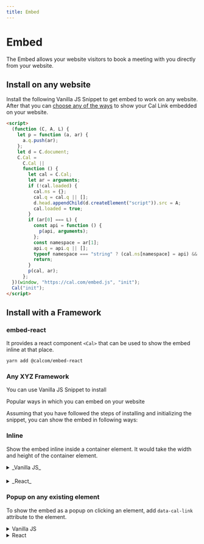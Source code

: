 ```yaml
---
title: Embed
---
```



# Embed

The Embed allows your website visitors to book a meeting with you directly from your website.

## Install on any website

Install the following Vanilla JS Snippet to get embed to work on any website. After that you can <a href="#popular-ways-in-which-you-can-embed-on-your-website">choose any of the ways</a> to show your Cal Link embedded on your website.

```html
<script>
  (function (C, A, L) {
    let p = function (a, ar) {
      a.q.push(ar);
    };
    let d = C.document;
    C.Cal =
      C.Cal ||
      function () {
        let cal = C.Cal;
        let ar = arguments;
        if (!cal.loaded) {
          cal.ns = {};
          cal.q = cal.q || [];
          d.head.appendChild(d.createElement("script")).src = A;
          cal.loaded = true;
        }
        if (ar[0] === L) {
          const api = function () {
            p(api, arguments);
          };
          const namespace = ar[1];
          api.q = api.q || [];
          typeof namespace === "string" ? (cal.ns[namespace] = api) && p(api, ar) : p(cal, ar);
          return;
        }
        p(cal, ar);
      };
  })(window, "https://cal.com/embed.js", "init");
  Cal("init");
</script>
```

## Install with a Framework

### embed-react

It provides a react component `<Cal>` that can be used to show the embed inline at that place.

```bash
yarn add @calcom/embed-react
```

### Any XYZ Framework

You can use Vanilla JS Snippet to install

<Anchor as="H2">Popular ways in which you can embed on your website</Anchor>

Assuming that you have followed the steps of installing and initializing the snippet, you can show the embed in following ways:

### Inline

Show the embed inline inside a container element. It would take the width and height of the container element.

<details>
  <summary>_Vanilla JS_</summary>

```html
<script>
  Cal("inline", {
    elementOrSelector: "Your Embed Container Selector Path", // You can also provide an element directly
    calLink: "jane", // The link that you want to embed. It would open https://cal.com/jane in embed
    config: {
      name: "John Doe", // Prefill Name
      email: "johndoe@gmail.com", // Prefill Email
      notes: "Test Meeting", // Prefill Notes
      guests: ["janedoe@gmail.com", "test@gmail.com"], // Prefill Guests
      theme: "dark", // "dark" or "light" theme
    },
  });
</script>

*Sample sandbox*
```

<iframe src="https://codesandbox.io/embed/vanilla-js-inline-embed-r27n67?fontsize=14&hidenavigation=1&theme=dark"
     style={{width:"100%", height:"500px", border:0, borderRadius: "4px", overflow:"hidden"}}
     title="Cal Component - Embed Inline Demo[React][TypeScript]"
     allow="accelerometer; ambient-light-sensor; camera; encrypted-media; geolocation; gyroscope; hid; microphone; midi; payment; usb; vr; xr-spatial-tracking"
     sandbox="allow-forms allow-modals allow-popups allow-presentation allow-same-origin allow-scripts"
   ></iframe>
</details>

####

<details>
<summary>_React_</summary>

```jsx
import Cal from "@calcom/embed-react";

const MyComponent = () => (
  <Cal
    calLink="pro"
    config={{
      name: "John Doe",
      email: "johndoe@gmail.com",
      notes: "Test Meeting",
      guests: ["janedoe@gmail.com"],
      theme: "dark",
    }}
  />
);
```

_Sample sandbox_

<iframe src="https://codesandbox.io/embed/cal-component-embed-inline-demo-react-typescript-d1zlcn?fontsize=14&hidenavigation=1&theme=dark"
     style={{width:"100%", height:"500px", border:0, borderRadius: "4px", overflow:"hidden"}}
     title="Cal Component - Embed Inline Demo[React][TypeScript]"
     allow="accelerometer; ambient-light-sensor; camera; encrypted-media; geolocation; gyroscope; hid; microphone; midi; payment; usb; vr; xr-spatial-tracking"
     sandbox="allow-forms allow-modals allow-popups allow-presentation allow-same-origin allow-scripts"
   ></iframe>
</details>

### Popup on any existing element

To show the embed as a popup on clicking an element, add `data-cal-link` attribute to the element.

<details>

<summary>Vanilla JS</summary>

To show the embed as a popup on clicking an element, simply add `data-cal-link` attribute to the element.

_Sample sandbox_

<iframe
  src="https://codesandbox.io/embed/popup-on-click-of-an-existing-element-y9lcuo?fontsize=14&hidenavigation=1&theme=dark"
  style={{ width: "100%", height: "500px", border: 0, borderRadius: "4px", overflow: "hidden" }}
  title="Cal Component - Embed Inline Demo[React][TypeScript]"
  allow="accelerometer; ambient-light-sensor; camera; encrypted-media; geolocation; gyroscope; hid; microphone; midi; payment; usb; vr; xr-spatial-tracking"
  sandbox="allow-forms allow-modals allow-popups allow-presentation allow-same-origin allow-scripts"></iframe>

  <button data-cal-link="jane" data-cal-config="A valid config JSON"></button>
</details>
<details>
  <summary>React</summary>
  ```jsx
    import "@calcom/embed-react";

    const MyComponent = ()=> {
      return <button data-cal-link="jane" data-cal-config='A valid config JSON'></button>
    }

````

*Sample sandbox*
<iframe src="https://codesandbox.io/embed/embed-popup-on-click-of-an-existing-element-demo-react-sc967e?fontsize=14&hidenavigation=1&theme=dark"
     style={{width:"100%", height:"500px", border:0, borderRadius: "4px", overflow:"hidden"}}
     title="Cal Component - Embed Inline Demo[React][TypeScript]"
     allow="accelerometer; ambient-light-sensor; camera; encrypted-media; geolocation; gyroscope; hid; microphone; midi; payment; usb; vr; xr-spatial-tracking"
     sandbox="allow-forms allow-modals allow-popups allow-presentation allow-same-origin allow-scripts"
   ></iframe>

</details>

### Floating pop-up button

```html
<script>
  Cal("floatingButton", {
    // The link that you want to embed. It would open https://cal.com/jane in embed
    calLink: "jane",
  });
</script>
````

_Sample sandbox_

<iframe
  src="https://codesandbox.io/embed/embed-floating-button-popup-all-websites-cg7pru?fontsize=14&hidenavigation=1&theme=dark"
  style={{ width: "100%", height: "500px", border: 0, borderRadius: "4px", overflow: "hidden" }}
  title="Cal Component - Embed Inline Demo[React][TypeScript]"
  allow="accelerometer; ambient-light-sensor; camera; encrypted-media; geolocation; gyroscope; hid; microphone; midi; payment; usb; vr; xr-spatial-tracking"
  sandbox="allow-forms allow-modals allow-popups allow-presentation allow-same-origin allow-scripts"></iframe>

## Supported Instructions

Consider an instruction as a function with that name and that would be called with the given arguments.

### `inline`

Appends embed inline as the child of the element.

```html
<script>
  Cal("inline", { elementOrSelector, calLink });
</script>
```

- `elementOrSelector` - Give it either a valid CSS selector or an HTMLElement instance directly

- `calLink` - Cal Link that you want to embed e.g. john. Just give the username. No need to give the full URL [https://cal.com/john](). It makes it easy to configure the calendar host once and use as many links you want with just usernames

### `ui`

Configure UI for embed. Make it look part of your webpage.

```html
<script>
  Cal("inline", { styles });
</script>
```

- `styles` - It supports styling for `body` and `eventTypeListItem`. Right now we support just background on these two.

### preload

Usage:

If you want to open cal link on some action. Make it pop open instantly by preloading it.

```html
<script>
  Cal("preload", { calLink });
</script>
```

- `calLink` - Cal Link that you want to embed e.g. john. Just give the username. No need to give the full URL [https://cal.com/john]()

## Actions

You can listen to an action that occurs in embedded cal link as follows. You can think of them as DOM events. We are avoiding the term "events" to not confuse it with Cal Events.

```html
<script>
  Cal("on", {
    action: "ANY_ACTION_NAME",
    callback: (e) => {
      // `data` is properties for the event.
      // `type` is the name of the action(You can also call it type of the action.) This would be same as "ANY_ACTION_NAME" except when ANY_ACTION_NAME="*" which listens to all the events.
      // `namespace` tells you the Cal namespace for which the event is fired/
      const { data, type, namespace } = e.detail;
    },
  });
</script>
```

Following are the list of supported actions.

- | Action                 | Description                                                                                                                        | Properties                                                                                                                                                                                                                                                                                                                |
  | ---------------------- | ---------------------------------------------------------------------------------------------------------------------------------- | ------------------------------------------------------------------------------------------------------------------------------------------------------------------------------------------------------------------------------------------------------------------------------------------------------------------------- |
  | eventTypeSelected      | When user chooses an event-type from the listing.                                                                                  | eventType:object // Event Type that has been selected"                                                                                                                                                                                                                                                                    |
  | bookingSuccessful      | When the booking is successfully done. It might not be confirmed.                                                                  | confirmed: boolean; //Whether confirmation from organizer is pending or not <br/><br/>eventType: "Object for Event Type that has been booked"; <br/><br/>date: string; // Date of Event <br/><br/>duration: number; //Duration of booked Event <br/><br/>organizer: object //Organizer details like name, timezone, email |
  | linkReady              | Tells that the link is ready to be shown now.                                                                                      | None                                                                                                                                                                                                                                                                                                                      |
  | linkFailed             | Fired if link fails to load                                                                                                        | code: number; // Error Code <br/><br/>msg: string; //Human Readable msg <br/><br/>data: object // More details to debug the error                                                                                                                                                                                         |
  | \_\_iframeReady        | It is fired when the embedded iframe is ready to communicate with parent snippet. This is mostly for internal use by Embed Snippet | None                                                                                                                                                                                                                                                                                                                      |
  | \_\_windowLoadComplete | Tells that window load for iframe is complete                                                                                      | None                                                                                                                                                                                                                                                                                                                      |
  | \_\_dimensionChanged   | Tells that dimensions of the content inside the iframe changed.                                                                    | iframeWidth:number, iframeHeight:number                                                                                                                                                                                                                                                                                   |

_Actions that start with \_\_ are internal._
